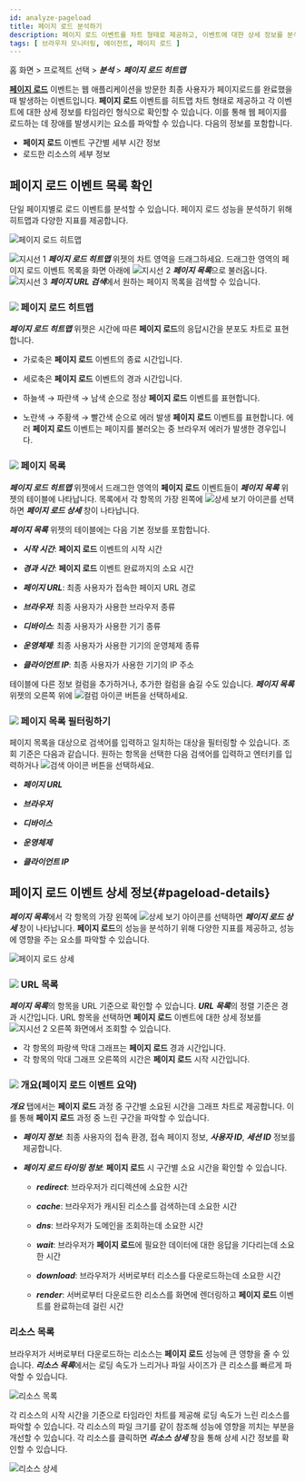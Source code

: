 ```yaml
---
id: analyze-pageload
title: 페이지 로드 분석하기
description: 페이지 로드 이벤트를 차트 형태로 제공하고, 이벤트에 대한 상세 정보를 분석할 수 있습니다.
tags: [ 브라우저 모니터링, 에이전트, 페이지 로드 ]
---
```


홈 화면 > 프로젝트 선택 > ***분석*** > ***페이지 로드 히트맵***

**[페이지 로드](before-starting#load-page)** 이벤트는 웹 애플리케이션을 방문한 최종 사용자가 페이지로드를 완료했을 때 발생하는 이벤트입니다. **페이지 로드** 이벤트를 히트맵 차트 형태로 제공하고 각 이벤트에 대한 상세 정보를 타임라인 형식으로 확인할 수 있습니다. 이를 통해 웹 페이지를 로드하는 데 장애를 발생시키는 요소를 파악할 수 있습니다. 다음의 정보를 포함합니다.

* **페이지 로드** 이벤트 구간별 세부 시간 정보
* 로드한 리소스의 세부 정보

## 페이지 로드 이벤트 목록 확인

단일 페이지별로 로드 이벤트를 분석할 수 있습니다. 페이지 로드 성능을 분석하기 위해 히트맵과 다양한 지표를 제공합니다.

![페이지 로드 히트맵](/img/browser-analysis-pageload-hitmap.png)

![지시선 1](/img/number-01.png) ***페이지 로드 히트맵*** 위젯의 차트 영역을 드래그하세요. 드래그한 영역의 페이지 로드 이벤트 목록을 화면 아래에 ![지시선 2](/img/number-02.png) ***페이지 목록***으로 불러옵니다. ![지시선 3](/img/number-03.png) ***페이지 URL 검색***에서 원하는 페이지 목록을 검색할 수 있습니다.


### ![](/img/number-01.png) 페이지 로드 히트맵

***페이지 로드 히트맵*** 위젯은 시간에 따른 **페이지 로드**의 응답시간을 분포도 차트로 표현합니다. 

* 가로축은 **페이지 로드** 이벤트의 종료 시간입니다.

* 세로축은 **페이지 로드** 이벤트의 경과 시간입니다.

* <span class='lowfg'>하늘색</span> → <span class='normal'>파란색</span> → <span class='highfg'>남색</span> 순으로 정상 **페이지 로드** 이벤트를 표현합니다.

* <span class='logwr'>노란색</span> → <span class='slow'>주황색</span> → <span class='vslow'>빨간색</span> 순으로 에러 발생 **페이지 로드** 이벤트를 표현합니다. 에러 **페이지 로드** 이벤트는 페이지를 불러오는 중 브라우저 에러가 발생한 경우입니다.


### ![](/img/number-02.png) 페이지 목록

***페이지 로드 히트맵*** 위젯에서 드래그한 영역의 **페이지 로드** 이벤트들이 ***페이지 목록*** 위젯의 테이블에 나타납니다. 목록에서 각 항목의 가장 왼쪽에 ![상세 보기 아이콘](/img/ico-detail-view.svg)를 선택하면 ***페이지 로드 상세*** 창이 나타납니다.

***페이지 목록*** 위젯의 테이블에는 다음 기본 정보를 포함합니다.

* ***시작 시간***: **페이지 로드** 이벤트의 시작 시간

* ***경과 시간***: **페이지 로드** 이벤트 완료까지의 소요 시간

* ***페이지 URL***: 최종 사용자가 접속한 페이지 URL 경로

* ***브라우저***: 최종 사용자가 사용한 브라우저 종류

* ***디바이스***: 최종 사용자가 사용한 기기 종류

* ***운영체제***: 최종 사용자가 사용한 기기의 운영체제 종류

* ***클라이언트 IP***: 최종 사용자가 사용한 기기의 IP 주소

테이블에 다른 정보 컬럼을 추가하거나, 추가한 컬럼을 숨길 수도 있습니다. ***페이지 목록*** 위젯의 오른쪽 위에 ![컬럼 아이콘](/img/ico-column.svg) 버튼을 선택하세요.


### ![](/img/number-03.png) 페이지 목록 필터링하기

페이지 목록을 대상으로 검색어를 입력하고 일치하는 대상을 필터링할 수 있습니다. 조회 기준은 다음과 같습니다. 원하는 항목을 선택한 다음 검색어를 입력하고 엔터키를 입력하거나 ![검색 아이콘](/img/ico-search.svg) 버튼을 선택하세요.

* ***페이지 URL***

* ***브라우저***

* ***디바이스***

* ***운영체제***

* ***클라이언트 IP***


## 페이지 로드 이벤트 상세 정보{#pageload-details}

***페이지 목록***에서 각 항목의 가장 왼쪽에 ![상세 보기 아이콘](/img/ico-detail-view.svg)를 선택하면 ***페이지 로드 상세*** 창이 나타납니다. **페이지 로드**의 성능을 분석하기 위해 다양한 지표를 제공하고, 성능에 영향을 주는 요소를 파악할 수 있습니다.

![페이지 로드 상세](/img/rum-pageload-event-02.png)

### ![](/img/number-01.png) URL 목록

***페이지 목록***의 항목을 URL 기준으로 확인할 수 있습니다. ***URL 목록***의 정렬 기준은 경과 시간입니다. URL 항목을 선택하면 **페이지 로드** 이벤트에 대한 상세 정보를 ![지시선 2](/img/number-02.png) 오른쪽 화면에서 조회할 수 있습니다.

* 각 항목의 파랑색 막대 그래프는 **페이지 로드** 경과 시간입니다.
* 각 항목의 막대 그래프 오른쪽의 시간은 **페이지 로드** 시작 시간입니다.

### ![](/img/number-02.png) 개요(페이지 로드 이벤트 요약)

***개요*** 탭에서는 **페이지 로드** 과정 중 구간별 소요된 시간을 그래프 차트로 제공합니다. 이를 통해 **페이지 로드** 과정 중 느린 구간을 파악할 수 있습니다.

* ***페이지 정보***: 최종 사용자의 접속 환경, 접속 페이지 정보, ***사용자 ID***, ***세션 ID*** 정보를 제공합니다.

* ***페이지 로드 타이밍 정보***: **페이지 로드** 시 구간별 소요 시간을 확인할 수 있습니다.

  * ***redirect***: 브라우저가 리디렉션에 소요한 시간
  
  * ***cache***: 브라우저가 캐시된 리소스를 검색하는데 소요한 시간
  
  * ***dns***: 브라우저가 도메인을 조회하는데 소요한 시간
  
  * ***wait***: 브라우저가 **페이지 로드**에 필요한 데이터에 대한 응답을 기다리는데 소요한 시간
  
  * ***download***: 브라우저가 서버로부터 리소스를 다운로드하는데 소요한 시간
  
  * ***render***: 서버로부터 다운로드한 리소스를 화면에 렌더링하고 **페이지 로드** 이벤트를 완료하는데 걸린 시간

### 리소스 목록

브라우저가 서버로부터 다운로드하는 리소스는 **페이지 로드** 성능에 큰 영향을 줄 수 있습니다. ***리소스 목록***에서는 로딩 속도가 느리거나 파일 사이즈가 큰 리소스를 빠르게 파악할 수 있습니다.

![리소스 목록](/img/rum-pageload-event-03.png)

각 리소스의 시작 시간을 기준으로 타임라인 차트를 제공해 로딩 속도가 느린 리소스를 파악할 수 있습니다. 각 리소스의 파일 크기를 같이 참조해 성능에 영향을 끼치는 부분을 개선할 수 있습니다. 각 리소스를 클릭하면 ***리소스 상세*** 창을 통해 상세 시간 정보를 확인할 수 있습니다.

![리소스 상세](/img/rum-pageload-event-04.png)